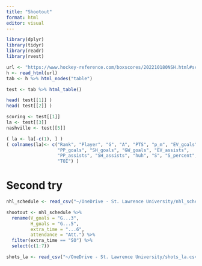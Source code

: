 ```yaml
---
title: "Shootout"
format: html
editor: visual
---
```


```r
library(dplyr)
library(tidyr)
library(readr)
library(rvest)
```

```r
url <- "https://www.hockey-reference.com/boxscores/202210180NSH.html#scoring"
h <- read_html(url)
tab <- h %>% html_nodes("table")
```

```r
test <- tab %>% html_table()

head( test[[1]] )
head( test[[2]] )
```

```r
scoring <- test[[1]]
la <- test[[3]]
nashville <- test[[5]]
```

```r
( la <- la[-c(1), ] )
( colnames(la)<- c("Rank", "Player", "G", "A", "PTS", "p_m", "EV_goals", 
                   "PP_goals", "SH_goals", "GW_goals", "EV_assists",
                   "PP_assists", "SH_assists", "huh", "S", "S_percent", "Shifts",
                   "TOI") )
```


# Second try
```r
nhl_schedule <- read_csv("~/OneDrive - St. Lawrence University/nhl_schedule.csv")
```

```r
shootout <- nhl_schedule %>%
  rename(V_goals = "G...3",
         H_goals = "G...5",
         extra_time = "...6",
         attendance = "Att.") %>%
  filter(extra_time == "SO") %>%
  select(c(1:7))
```

```r
shots_la <- read_csv("~/OneDrive - St. Lawrence University/shots_la.csv")
```


